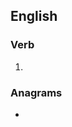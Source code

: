 ==English==

===Verb===
{{head|en|verb form}}

# {{en-past of|swipe}}

===Anagrams===
* {{anagrams|en|a=deipsw|wisped}}